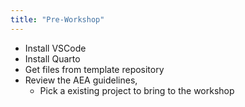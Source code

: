 ```yaml
---
title: "Pre-Workshop"
---
```


- Install VSCode
- Install Quarto
- Get files from template repository
- Review the AEA guidelines, 
    - Pick a existing project to bring to the workshop